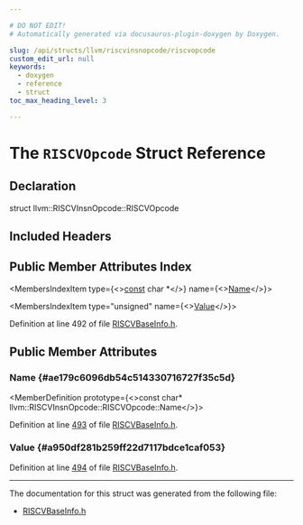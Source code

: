 ```yaml
---

# DO NOT EDIT!
# Automatically generated via docusaurus-plugin-doxygen by Doxygen.

slug: /api/structs/llvm/riscvinsnopcode/riscvopcode
custom_edit_url: null
keywords:
  - doxygen
  - reference
  - struct
toc_max_heading_level: 3

---
```





# The `RISCVOpcode` Struct Reference

<DoxygenPage pluginConfig={pluginConfig}>



## Declaration

<CodeBlock>struct llvm::RISCVInsnOpcode::RISCVOpcode</CodeBlock>

## Included Headers

<IncludesList>
<IncludesListItem
  filePath="Target/RISCV/MCTargetDesc/RISCVBaseInfo.h"
  permalink="/docs/api/files/lib/lib/target/lib/target/riscv/lib/target/riscv/mctargetdesc/riscvbaseinfo-h"
  isLocal="true" />
</IncludesList>

## Public Member Attributes Index

<MembersIndex>

<MembersIndexItem
  type={<><a href="/docs/api/files/lib/lib/target/lib/target/aarch64/aarch64promoteconstant-cpp/#a90f8350fecae261c25be85d38b451bff">const</a> char &#42;</>}
  name={<><a href="#ae179c6096db54c514330716727f35c5d">Name</a></>}>
</MembersIndexItem>

<MembersIndexItem
  type="unsigned"
  name={<><a href="#a950df281b259ff22d7117bdce1caf053">Value</a></>}>
</MembersIndexItem>

</MembersIndex>


Definition at line 492 of file <a href="/docs/api/files/lib/lib/target/lib/target/riscv/lib/target/riscv/mctargetdesc/riscvbaseinfo-h">RISCVBaseInfo.h</a>.

<SectionDefinition>

## Public Member Attributes

### Name {#ae179c6096db54c514330716727f35c5d}

<MemberDefinition
  prototype={<>const char&#42; llvm::RISCVInsnOpcode::RISCVOpcode::Name</>}>

Definition at line <a href="/docs/api/files/lib/lib/target/lib/target/riscv/lib/target/riscv/mctargetdesc/riscvbaseinfo-h/#l00493">493</a> of file <a href="/docs/api/files/lib/lib/target/lib/target/riscv/lib/target/riscv/mctargetdesc/riscvbaseinfo-h">RISCVBaseInfo.h</a>.
</MemberDefinition>

### Value {#a950df281b259ff22d7117bdce1caf053}

<MemberDefinition
  prototype="unsigned llvm::RISCVInsnOpcode::RISCVOpcode::Value">

Definition at line <a href="/docs/api/files/lib/lib/target/lib/target/riscv/lib/target/riscv/mctargetdesc/riscvbaseinfo-h/#l00494">494</a> of file <a href="/docs/api/files/lib/lib/target/lib/target/riscv/lib/target/riscv/mctargetdesc/riscvbaseinfo-h">RISCVBaseInfo.h</a>.
</MemberDefinition>

</SectionDefinition>

<hr/>

The documentation for this struct was generated from the following file:

<ul>
<li><a href="/docs/api/files/lib/lib/target/lib/target/riscv/lib/target/riscv/mctargetdesc/riscvbaseinfo-h">RISCVBaseInfo.h</a></li>
</ul>

</DoxygenPage>
